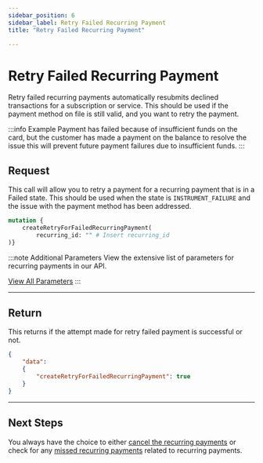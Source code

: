 ```yaml
---
sidebar_position: 6
sidebar_label: Retry Failed Recurring Payment
title: "Retry Failed Recurring Payment"

---
```




# Retry Failed Recurring Payment
Retry failed recurring payments automatically resubmits declined transactions for a subscription or service. This should be used if the payment method on file is still valid, and you want to retry the payment.

:::info Example
Payment has failed because of insufficient funds on the card, but the customer has made a payment on the balance to resolve the issue this will  prevent future payment failures due to insufficient funds.
:::


## Request
This call will allow you to retry a payment for a recurring payment that is in a Failed state. This should be used when the state is `INSTRUMENT_FAILURE` and the issue with the payment method has been addressed.

```graphql title="GraphQL"
mutation {
    createRetryForFailedRecurringPayment(
        recurring_id: "" # Insert recurring_id
)}

```

:::note  Additional Parameters
View the extensive list of parameters for recurring payments in our API.

<a href= "../../api/recurring#create-retry-for-failed-recurring-payment" class="button button--primary button--md">View All Parameters</a>
:::

***

## Return
This returns if the attempt made for retry failed payment is successful or not.

```JSON title="JSON"
{
    "data": 
    {
        "createRetryForFailedRecurringPayment": true
    }
}
```
***

## Next Steps
You always have the choice to either [cancel the recurring payments](cancel_recurring_payments.mdx) or check for any [missed recurring payments](missed_recurring_payment_data.mdx) related to recurring payments.

